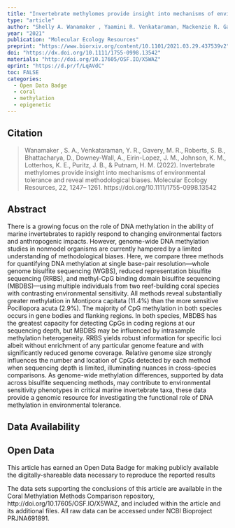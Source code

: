 ```yaml
---
title: "Invertebrate methylomes provide insight into mechanisms of environmental tolerance and reveal methodological biases"
type: "article"
author: "Shelly A. Wanamaker , Yaamini R. Venkataraman, Mackenzie R. Gavery, Steven B. Roberts, Debashish Bhattacharya, Alan Downey-Wall, Jose M. Eirin-Lopez, Kevin M. Johnson, Katie E. Lotterhos, Jonathan B. Puritz and Hollie M. Putnam"
year: "2021"
publication: "Molecular Ecology Resources"
preprint: "https://www.biorxiv.org/content/10.1101/2021.03.29.437539v2"
doi: "https://dx.doi.org/10.1111/1755-0998.13542"
materials: "http://doi.org/10.17605/OSF.IO/X5WAZ"
eprint: "https://d.pr/f/LqAVdC"
toc: FALSE
categories:
  - Open Data Badge
  - coral
  - methylation
  - epigenetic
---
```


## Citation

> Wanamaker , S. A., Venkataraman, Y. R., Gavery, M. R., Roberts, S. B., Bhattacharya, D., Downey-Wall, A., Eirin-Lopez, J. M., Johnson, K. M., Lotterhos, K. E., Puritz, J. B., & Putnam, H. M. (2022). Invertebrate methylomes provide insight into mechanisms of environmental tolerance and reveal methodological biases. Molecular Ecology Resources, 22, 1247-- 1261. https://doi.org/10.1111/1755-0998.13542

## Abstract

There is a growing focus on the role of DNA methylation in the ability of marine invertebrates to rapidly respond to changing environmental factors and anthropogenic impacts. However, genome-wide DNA methylation studies in nonmodel organisms are currently hampered by a limited understanding of methodological biases. Here, we compare three methods for quantifying DNA methylation at single base-pair resolution---whole genome bisulfite sequencing (WGBS), reduced representation bisulfite sequencing (RRBS), and methyl-CpG binding domain bisulfite sequencing (MBDBS)---using multiple individuals from two reef-building coral species with contrasting environmental sensitivity. All methods reveal substantially greater methylation in Montipora capitata (11.4%) than the more sensitive Pocillopora acuta (2.9%). The majority of CpG methylation in both species occurs in gene bodies and flanking regions. In both species, MBDBS has the greatest capacity for detecting CpGs in coding regions at our sequencing depth, but MBDBS may be influenced by intrasample methylation heterogeneity. RRBS yields robust information for specific loci albeit without enrichment of any particular genome feature and with significantly reduced genome coverage. Relative genome size strongly influences the number and location of CpGs detected by each method when sequencing depth is limited, illuminating nuances in cross-species comparisons. As genome-wide methylation differences, supported by data across bisulfite sequencing methods, may contribute to environmental sensitivity phenotypes in critical marine invertebrate taxa, these data provide a genomic resource for investigating the functional role of DNA methylation in environmental tolerance.

## Data Availability

::: callout-important
## Open Data

This article has earned an Open Data Badge for making publicly available the digitally-shareable data necessary to reproduce the reported results
:::

The data sets supporting the conclusions of this article are available in the Coral Methylation Methods Comparison repository, http://doi.org/10.17605/OSF.IO/X5WAZ, and included within the article and its additional files. All raw data can be accessed under NCBI Bioproject PRJNA691891.
